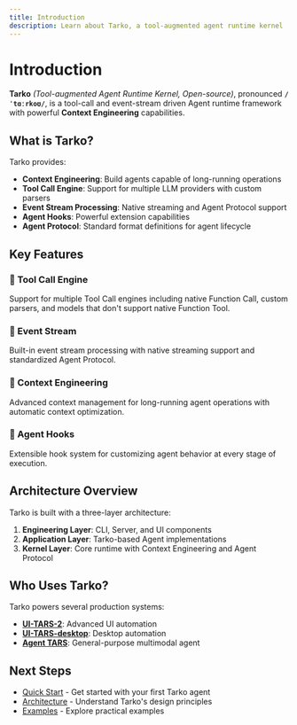 ```yaml
---
title: Introduction
description: Learn about Tarko, a tool-augmented agent runtime kernel
---
```


# Introduction

**Tarko** *(Tool-augmented Agent Runtime Kernel, Open-source)*, pronounced **`/ˈtɑːrkoʊ/`**, is a tool-call and event-stream driven Agent runtime framework with powerful **Context Engineering** capabilities.

## What is Tarko?

Tarko provides:

- **Context Engineering**: Build agents capable of long-running operations
- **Tool Call Engine**: Support for multiple LLM providers with custom parsers
- **Event Stream Processing**: Native streaming and Agent Protocol support
- **Agent Hooks**: Powerful extension capabilities
- **Agent Protocol**: Standard format definitions for agent lifecycle

## Key Features

### 🔧 Tool Call Engine
Support for multiple Tool Call engines including native Function Call, custom parsers, and models that don't support native Function Tool.

### 🌊 Event Stream
Built-in event stream processing with native streaming support and standardized Agent Protocol.

### 🧠 Context Engineering
Advanced context management for long-running agent operations with automatic context optimization.

### 🔌 Agent Hooks
Extensible hook system for customizing agent behavior at every stage of execution.

## Architecture Overview

Tarko is built with a three-layer architecture:

1. **Engineering Layer**: CLI, Server, and UI components
2. **Application Layer**: Tarko-based Agent implementations
3. **Kernel Layer**: Core runtime with Context Engineering and Agent Protocol

## Who Uses Tarko?

Tarko powers several production systems:

- **[UI-TARS-2](https://seed-tars.com/showcase/ui-tars-2/)**: Advanced UI automation
- **[UI-TARS-desktop](https://github.com/bytedance/UI-TARS-desktop)**: Desktop automation
- **[Agent TARS](https://agent-tars.com/)**: General-purpose multimodal agent

## Next Steps

- [Quick Start](/guide/get-started/quick-start) - Get started with your first Tarko agent
- [Architecture](/guide/get-started/architecture) - Understand Tarko's design principles
- [Examples](/examples/getting-started) - Explore practical examples
